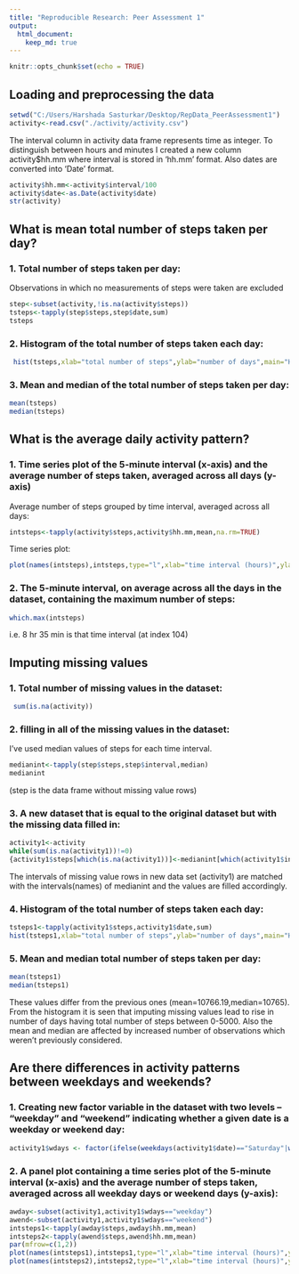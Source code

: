 ```yaml
---
title: "Reproducible Research: Peer Assessment 1"
output: 
  html_document:
    keep_md: true
---
```


```r
knitr::opts_chunk$set(echo = TRUE)
```


## Loading and preprocessing the data

```r
setwd("C:/Users/Harshada Sasturkar/Desktop/RepData_PeerAssessment1")
activity<-read.csv("./activity/activity.csv")
```

The interval column in activity data frame represents time as integer. To distinguish between hours and minutes I created a new column activity$hh.mm where interval is stored in 'hh.mm' format. Also dates are converted into 'Date' format.

```r
activity$hh.mm<-activity$interval/100
activity$date<-as.Date(activity$date)
str(activity)
```


## What is mean total number of steps taken per day?

### 1. Total number of steps taken per day:
 Observations in which no measurements of steps were taken are excluded

```r
step<-subset(activity,!is.na(activity$steps))
tsteps<-tapply(step$steps,step$date,sum)
tsteps
```

### 2. Histogram of the total number of steps taken each day:

```r
 hist(tsteps,xlab="total number of steps",ylab="number of days",main="Histogram of total number of steps taken each day",col="orange")
```

### 3. Mean and median of the total number of steps taken per day:

```r
mean(tsteps)
median(tsteps)
```

## What is the average daily activity pattern?
### 1. Time series plot of the 5-minute interval (x-axis) and the average number of steps taken, averaged across all days (y-axis)

Average number of steps grouped by time interval, averaged across all days:

```r
intsteps<-tapply(activity$steps,activity$hh.mm,mean,na.rm=TRUE)
```

Time series plot:

```r
plot(names(intsteps),intsteps,type="l",xlab="time interval (hours)",ylab="number of steps",main="Time series plot")
```

### 2. The 5-minute interval, on average across all the days in the dataset, containing the maximum number of steps:

```r
which.max(intsteps)
```

i.e. 8 hr 35 min is that time interval (at index 104)

## Imputing missing values

### 1. Total number of missing values in the dataset:

```r
 sum(is.na(activity))
```

### 2. filling in all of the missing values in the dataset:

I've used median values of steps for each time interval.

```r
medianint<-tapply(step$steps,step$interval,median)
medianint
```

(step is the data frame without missing value rows) 

### 3. A new dataset that is equal to the original dataset but with the missing data filled in:

```r
activity1<-activity
while(sum(is.na(activity1))!=0)
{activity1$steps[which(is.na(activity1))]<-medianint[which(activity1$interval[which(is.na(activity1))]==names(medianint))]}
```

The intervals of missing value rows in new data set (activity1) are matched with the intervals(names) of medianint and the values are filled accordingly.

### 4. Histogram of the total number of steps taken each day:

```r
tsteps1<-tapply(activity1$steps,activity1$date,sum)
hist(tsteps1,xlab="total number of steps",ylab="number of days",main="Histogram of total number of steps taken each day",col="pink")
```

### 5. Mean and median total number of steps taken per day:

```r
mean(tsteps1)
median(tsteps1)
```

These values differ from the previous ones (mean=10766.19,median=10765). From the histogram it is seen that imputing missing values lead to rise in number of days having total number of steps between 0-5000. Also the mean and median are affected by increased number of observations which weren't previously considered. 

## Are there differences in activity patterns between weekdays and weekends?

### 1. Creating new factor variable in the dataset with two levels – “weekday” and “weekend” indicating whether a given date is a weekday or weekend day:

```r
activity1$wdays <- factor(ifelse(weekdays(activity1$date)=="Saturday"|weekdays(activity1$date)=="Sunday", "weekend", "weekday"))
```

### 2. A panel plot containing a time series plot of the 5-minute interval (x-axis) and the average number of steps taken, averaged across all weekday days or weekend days (y-axis):

```r
awday<-subset(activity1,activity1$wdays=="weekday")
awend<-subset(activity1,activity1$wdays=="weekend")
intsteps1<-tapply(awday$steps,awday$hh.mm,mean)
intsteps2<-tapply(awend$steps,awend$hh.mm,mean)
par(mfrow=c(1,2))
plot(names(intsteps1),intsteps1,type="l",xlab="time interval (hours)",ylab= "number of steps", main="Weekday")
plot(names(intsteps2),intsteps2,type="l",xlab="time interval (hours)",ylab= "number of steps", main="Weekend")
```
